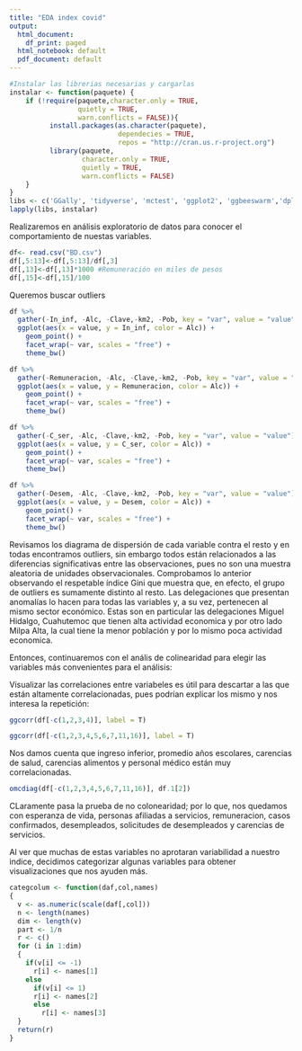 ```yaml
---
title: "EDA index covid"
output:
  html_document:
    df_print: paged
  html_notebook: default
  pdf_document: default
---
```

```r
#Instalar las librerias necesarias y cargarlas
instalar <- function(paquete) {
    if (!require(paquete,character.only = TRUE,
                 quietly = TRUE, 
                 warn.conflicts = FALSE)){
          install.packages(as.character(paquete),
                           dependecies = TRUE,
                           repos = "http://cran.us.r-project.org")
          library(paquete,
                  character.only = TRUE, 
                  quietly = TRUE,
                  warn.conflicts = FALSE)
    }
}
libs <- c('GGally', 'tidyverse', 'mctest', 'ggplot2', 'ggbeeswarm','dplyr', 'plotly', 'tidyr', 'gridExtra') 
lapply(libs, instalar)
```

Realizaremos en análisis exploratorio de datos para conocer el comportamiento de nuestas variables.

```r
df<- read.csv("BD.csv")
df[,5:13]<-df[,5:13]/df[,3]
df[,13]<-df[,13]*1000 #Remuneración en miles de pesos
df[,15]<-df[,15]/100 
```

Queremos buscar outliers

```r
df %>%
  gather(-In_inf, -Alc, -Clave,-km2, -Pob, key = "var", value = "value") %>%
  ggplot(aes(x = value, y = In_inf, color = Alc)) +
    geom_point() +
    facet_wrap(~ var, scales = "free") +
    theme_bw()

df %>%
  gather(-Remuneracion, -Alc, -Clave,-km2, -Pob, key = "var", value = "value") %>%
  ggplot(aes(x = value, y = Remuneracion, color = Alc)) +
    geom_point() +
    facet_wrap(~ var, scales = "free") +
    theme_bw()

df %>%
  gather(-C_ser, -Alc, -Clave,-km2, -Pob, key = "var", value = "value") %>%
  ggplot(aes(x = value, y = C_ser, color = Alc)) +
    geom_point() +
    facet_wrap(~ var, scales = "free") +
    theme_bw()

df %>%
  gather(-Desem, -Alc, -Clave,-km2, -Pob, key = "var", value = "value") %>%
  ggplot(aes(x = value, y = Desem, color = Alc)) +
    geom_point() +
    facet_wrap(~ var, scales = "free") +
    theme_bw()
```

Revisamos los diagrama de dispersión de cada variable contra el resto y en todas encontramos outliers, sin embargo todos están relacionados a las diferencias significativas entre las observaciones, pues no son una muestra aleatoria de unidades observacionales. Comprobamos lo anterior observando el respetable índice Gini que muestra que, en efecto, el grupo de outliers es sumamente distinto al resto. Las delegaciones que presentan anomalías lo hacen para todas las variables y, a su vez, pertenecen al mismo sector económico. Estas son en particular las delegaciones Miguel Hidalgo, Cuahutemoc que tienen alta actividad economica y por otro lado Milpa Alta, la cual tiene la menor población y por lo mismo poca actividad economica.

Entonces, continuaremos con el anális de colinearidad para elegir las variables más convenientes para el análisis:

Visualizar las correlaciones entre variabeles es útil para descartar a las que están altamente correlacionadas, pues podrían explicar los mismo y nos interesa la repetición:

```r
ggcorr(df[-c(1,2,3,4)], label = T)
```

```r
ggcorr(df[-c(1,2,3,4,5,6,7,11,16)], label = T)
```
Nos damos cuenta que ingreso inferior, promedio años escolares, carencias de salud, carencias alimentos y personal médico están muy correlacionadas.

```r
omcdiag(df[-c(1,2,3,4,5,6,7,11,16)], df.1[2])
```

CLaramente pasa la prueba de no colonearidad; por lo que, nos quedamos con esperanza de vida, personas afiliadas a servicios, remuneracion, casos confirmados, desempleados, solicitudes de desempleados y carencias de servicios.

Al ver que muchas de estas variables no aprotaran variabilidad a nuestro indice, decidimos categorizar algunas variables para obtener visualizaciones que nos ayuden más.

```r
categcolum <- function(daf,col,names)
{
  v <- as.numeric(scale(daf[,col]))
  n <- length(names)
  dim <- length(v)
  part <- 1/n
  r <- c()
  for (i in 1:dim)
  {
    if(v[i] <= -1)
      r[i] <- names[1]
    else
      if(v[i] <= 1)
      r[i] <- names[2]
      else
        r[i] <- names[3]
  }
  return(r)
}
```

